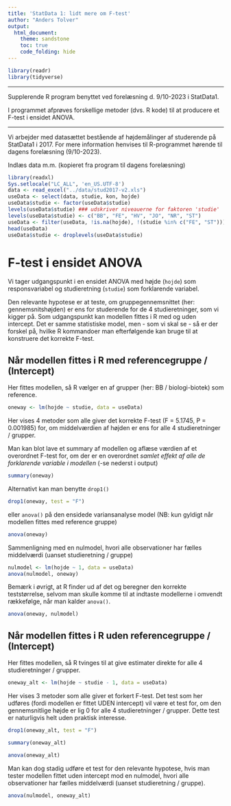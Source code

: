 ```yaml
---
title: 'StatData 1: lidt mere om F-test'
author: "Anders Tolver"
output:   
  html_document:
    theme: sandstone
    toc: true
    code_folding: hide
---
```


```r
library(readr)
library(tidyverse)
```

***

Supplerende R program benyttet ved forelæsning d. 9/10-2023 i StatData1.

I programmet afprøves forskellige metoder (dvs. R kode) til at producere et F-test i ensidet ANOVA.

***

Vi arbejder med datasættet bestående af højdemålinger af studerende på StatData1 i 2017. For mere information henvises til R-programmet hørende til dagens forelæsning (9/10-2023).

Indlæs data m.m. (kopieret fra program til dagens forelæsning)

```r
library(readxl)
Sys.setlocale("LC_ALL", 'en_US.UTF-8')
data <- read_excel("../data/stud2017-v2.xls")
useData <- select(data, studie, kon, hojde)
useData$studie <- factor(useData$studie)
levels(useData$studie) ### udskriver niveauerne for faktoren 'studie'
levels(useData$studie) <- c("BB", "FE", "HV", "JO", "NR", "ST")
useData <- filter(useData, !is.na(hojde), !(studie %in% c("FE", "ST")))
head(useData)
useData$studie <- droplevels(useData$studie)
```

# F-test i ensidet ANOVA

Vi tager udgangspunkt i en ensidet ANOVA med højde (`hojde`) som responsvariabel og studieretning (`studie`) som forklarende variabel.

Den relevante hypotese er at teste, om gruppegennemsnittet (her: gennemsnitshøjden) er ens for studerende for de 4 studieretninger, som vi kigger på. Som udgangspunkt kan modellen fittes i R med og uden intercept. Det er samme statistiske model, men  - som vi skal se - så er der forskel på, hvilke R kommandoer man efterfølgende kan bruge til at konstruere det korrekte F-test.

## Når modellen fittes i R med referencegruppe / (Intercept)

Her fittes modellen, så R vælger en af grupper (her: BB / biologi-biotek) som reference.

```r
oneway <- lm(hojde ~ studie, data = useData)
```

Her vises 4 metoder som alle giver det korrekte F-test (F = 5.1745, P = 0.001985) for, om middelværdien af højden er ens for alle 4 studieretninger / grupper.

Man kan blot lave et summary af modellen og aflæse værdien af et overordnet F-test for, om der er en overordnet *samlet effekt af alle de forklarende variable i modellen* (-se nederst i output)

```r
summary(oneway)
```

Alternativt kan man benytte `drop1()` 
```r
drop1(oneway, test = "F")
```

eller `anova()` på den ensidede variansanalyse model (NB: kun gyldigt når modellen fittes med reference gruppe)

```r
anova(oneway)
```

Sammenligning med en nulmodel, hvori alle observationer har fælles middelværdi (uanset studieretning / gruppe)

```r
nulmodel <- lm(hojde ~ 1, data = useData)
anova(nulmodel, oneway)
```

Bemærk i øvrigt, at R finder ud af det og beregner den korrekte teststørrelse, selvom man skulle komme til at indtaste modellerne i omvendt rækkefølge, når man kalder `anova()`.

```r
anova(oneway, nulmodel)
```


## Når modellen fittes i R uden referencegruppe / (Intercept)

Her fittes modellen, så R tvinges til at give estimater direkte for alle 4 studieretninger / grupper.

```r
oneway_alt <- lm(hojde ~ studie - 1, data = useData)
```

Her vises 3 metoder som alle giver et forkert F-test. Det test som her udføres (fordi modellen er fittet UDEN intercept) vil være et test for, om den gennemsnitlige højde er lig 0 for alle 4 studieretninger / grupper. Dette test er naturligvis helt uden praktisk interesse.

```r
drop1(oneway_alt, test = "F")
```

```r
summary(oneway_alt)
```

```r
anova(oneway_alt)
```

Man kan dog stadig udføre et test for den relevante hypotese, hvis man tester modellen fittet uden intercept mod en nulmodel, hvori alle observationer har fælles middelværdi (uanset studieretning / gruppe).

```r
anova(nulmodel, oneway_alt)
```
